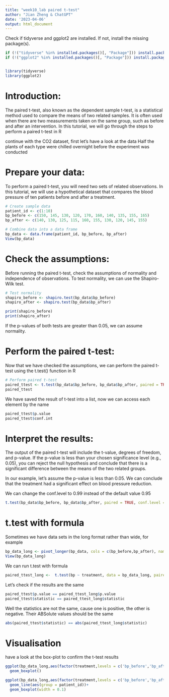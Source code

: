 ---
title: "week10_lab paired t-test"
author: "Jian Zheng & ChatGPT"
date: '2023-04-06'
output: html_document
---

Check if tidyverse and ggplot2 are installed. If not, install the missing package(s).
```{r setup, include=FALSE}
if (!("tidyverse" %in% installed.packages()[, "Package"])) install.packages("tidyverse")
if (!("ggplot2" %in% installed.packages()[, "Package"])) install.packages("ggplot2")


library(tidyverse)
library(ggplot2)
```

# Introduction:
The paired t-test, also known as the dependent sample t-test, is a statistical method used to compare the means of two related samples. It is often used when there are two measurements taken on the same group, such as before and after an intervention. In this tutorial, we will go through the steps to perform a paired t-test in R

continue with the CO2 dataset, first let's have a look at the data
Half the plants of each type were chilled overnight before the experiment was conducted

# Prepare your data:
To perform a paired t-test, you will need two sets of related observations. In this tutorial, we will use a hypothetical dataset that compares the blood pressure of ten patients before and after a treatment.
```{r}
# Create sample data
patient_id <- c(1:10)
bp_before <- c(150, 145, 130, 120, 170, 160, 140, 135, 155, 165)
bp_after <- c(140, 130, 125, 115, 160, 155, 130, 120, 145, 155)

# Combine data into a data frame
bp_data <- data.frame(patient_id, bp_before, bp_after)
View(bp_data)
```

# Check the assumptions:
Before running the paired t-test, check the assumptions of normality and independence of observations. To test normality, we can use the Shapiro-Wilk test.

```{r}
# Test normality
shapiro_before <- shapiro.test(bp_data$bp_before)
shapiro_after <- shapiro.test(bp_data$bp_after)

print(shapiro_before)
print(shapiro_after)
```
If the p-values of both tests are greater than 0.05, we can assume normality.

# Perform the paired t-test:
Now that we have checked the assumptions, we can perform the paired t-test using the t.test() function in R

```{r}
# Perform paired t-test
paired_ttest <- t.test(bp_data$bp_before, bp_data$bp_after, paired = TRUE)
paired_ttest
```

We have saved the result of t-test into a list, now we can access each element by the name
```{r}
paired_ttest$p.value
paired_ttest$conf.int
```

# Interpret the results:
The output of the paired t-test will include the t-value, degrees of freedom, and p-value. If the p-value is less than your chosen significance level (e.g., 0.05), you can reject the null hypothesis and conclude that there is a significant difference between the means of the two related groups.

In our example, let's assume the p-value is less than 0.05. We can conclude that the treatment had a significant effect on blood pressure reduction.

We can change the conf.level to 0.99 instead of the default value 0.95

```{r}
t.test(bp_data$bp_before, bp_data$bp_after, paired = TRUE, conf.level = 0.99)
```

# t.test with formula
Sometimes we have data sets in the long format rather than wide, for example 

```{r}
bp_data_long <- pivot_longer(bp_data, cols = c(bp_before,bp_after), names_to = 'treatment', values_to = 'bp')
View(bp_data_long)
```

We can run t.test with formula
```{r}
paired_ttest_long <-  t.test(bp ~ treatment, data = bp_data_long, paired = TRUE)
```

Let's check if the results are the same

```{r}
paired_ttest$p.value == paired_ttest_long$p.value
paired_ttest$statistic == paired_ttest_long$statistic
```

Well the statistics are not the same, cause one is positive, the other is negative. Their ABSolute values should be the same

```{r}
abs(paired_ttest$statistic) == abs(paired_ttest_long$statistic)
```

# Visualisation 
have a look at the box-plot to confirm the t-test results

```{r}
ggplot(bp_data_long,aes(factor(treatment,levels = c('bp_before','bp_after')),bp)) +
  geom_boxplot()
```


```{r}
ggplot(bp_data_long,aes(factor(treatment,levels = c('bp_before','bp_after')),bp)) +
  geom_line(aes(group = patient_id))+
  geom_boxplot(width = 0.1)
```




